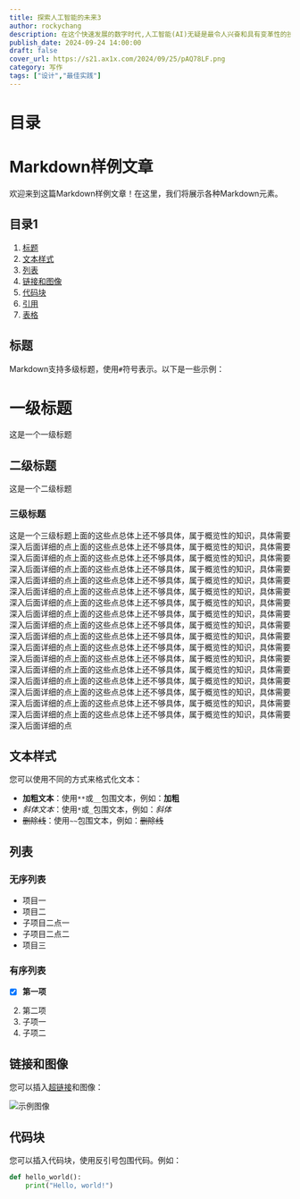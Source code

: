 ```yaml
---
title: 探索人工智能的未来3
author: rockychang
description: 在这个快速发展的数字时代,人工智能(AI)无疑是最令人兴奋和具有变革性的技术之一。从虚拟助手到自动驾驶汽车,AI正在改变我们生活、工作和互动的方式。
publish_date: 2024-09-24 14:00:00
draft: false
cover_url: https://s21.ax1x.com/2024/09/25/pAQ78LF.png
category: 写作
tags: ["设计","最佳实践"]
---
```

# 目录

# Markdown样例文章

欢迎来到这篇Markdown样例文章！在这里，我们将展示各种Markdown元素。

## 目录1

1. [标题](#标题)
2. [文本样式](#文本样式)
3. [列表](#列表)
4. [链接和图像](#链接和图像)
5. [代码块](#代码块)
6. [引用](#引用)
7. [表格](#表格)

## 标题

Markdown支持多级标题，使用`#`符号表示。以下是一些示例：

# 一级标题

这是一个一级标题

## 二级标题

这是一个二级标题

### 三级标题

这是一个三级标题上面的这些点总体上还不够具体，属于概览性的知识，具体需要深入后面详细的点上面的这些点总体上还不够具体，属于概览性的知识，具体需要深入后面详细的点上面的这些点总体上还不够具体，属于概览性的知识，具体需要深入后面详细的点上面的这些点总体上还不够具体，属于概览性的知识，具体需要深入后面详细的点上面的这些点总体上还不够具体，属于概览性的知识，具体需要深入后面详细的点上面的这些点总体上还不够具体，属于概览性的知识，具体需要深入后面详细的点上面的这些点总体上还不够具体，属于概览性的知识，具体需要深入后面详细的点上面的这些点总体上还不够具体，属于概览性的知识，具体需要深入后面详细的点上面的这些点总体上还不够具体，属于概览性的知识，具体需要深入后面详细的点上面的这些点总体上还不够具体，属于概览性的知识，具体需要深入后面详细的点上面的这些点总体上还不够具体，属于概览性的知识，具体需要深入后面详细的点上面的这些点总体上还不够具体，属于概览性的知识，具体需要深入后面详细的点上面的这些点总体上还不够具体，属于概览性的知识，具体需要深入后面详细的点上面的这些点总体上还不够具体，属于概览性的知识，具体需要深入后面详细的点上面的这些点总体上还不够具体，属于概览性的知识，具体需要深入后面详细的点上面的这些点总体上还不够具体，属于概览性的知识，具体需要深入后面详细的点上面的这些点总体上还不够具体，属于概览性的知识，具体需要深入后面详细的点

## 文本样式

您可以使用不同的方式来格式化文本：

- **加粗文本**：使用`**`或`__`包围文本，例如：**加粗**
- *斜体文本*：使用`*`或`_`包围文本，例如：*斜体*
- ~~删除线~~：使用`~~`包围文本，例如：~~删除线~~

## 列表

### 无序列表

- 项目一
- 项目二
- 子项目二点一
- 子项目二点二
- 项目三

### 有序列表

- [x] **第一项**
2. 第二项
3. 子项一
4. 子项二


## 链接和图像

您可以插入[超链接](https://www.example.com)和图像：

![示例图像](https://fastly.picsum.photos/id/62/600/400.jpg?hmac=GxWI7cJivRMdEntglLHv2LPQwFq34DCH700U-BBjQ2Y "示例图像")

## 代码块

您可以插入代码块，使用反引号包围代码。例如：

```python
def hello_world():
    print("Hello, world!")
```